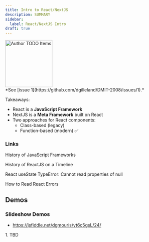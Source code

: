 ```yaml
---
title: Intro to React/NextJS
description: SUMMARY
sidebar:
  label: React/NextJS Intro
draft: true
---
```



<Image src={todo} alt="Author TODO Items" class="float-end ml-3" width="150" />
<Aside title="Work-In-Progress (WIP)" type="caution">
*See [issue 1](https://github.com/dgilleland/DMIT-2008/issues/1).*
</Aside>

Takeaways:

- React is a **JavaScript Framework**
- NextJS is a **Meta Framework** built on React
- Two approaches for React components:
  - Class-based (legacy)
  - Function-based (modern) ✅


### Links

<LinkButton target="_blank" icon='external' href="https://programmingsoup.com/history-of-javascript-frameworks">History of JavaScript Frameworks</LinkButton>

<LinkButton target="_blank" icon='external' href="https://blog.risingstack.com/the-history-of-react-js-on-a-timeline/">History of ReactJS on a Timeline</LinkButton>


<Card title="Dealing with React/NextJS Errors" icon='error'>
  <LinkButton target="_blank" icon='approve-check-circle' href="https://nulldog.com/react-usestate-typeerror-cannot-read-properties-of-null">React useState TypeError: Cannot read properties of null</LinkButton>

  <LinkButton target="_blank" icon='approve-check' href="https://daveceddia.com/fix-react-errors/">How to Read React Errors</LinkButton>
</Card>

<LinkCard target="_blank" href="https://2024.stateofjs.com/en-US/libraries/#scatterplot_overview" title="Retention vs Usage" description="State of JS - What's Hot/What's Not" />

<LinkCard target="_blank" title="Front-End Frameworks" description="React Leads the Pack!" href="https://2024.stateofjs.com/en-US/libraries/front-end-frameworks/" />

<LinkCard target="_blank" title="Meta Frameworks" description="NextJS Is In Front!" href="https://2024.stateofjs.com/en-US/libraries/meta-frameworks/" />

<LinkCard target="_blank" title="Build Tools" description="Vite Is Gaining 🚀" href="https://2024.stateofjs.com/en-US/libraries/build_tools/" />

## Demos

### Slideshow Demos

- https://jsfiddle.net/dgmouris/vt6c5gsL/24/


<Steps>
1. TBD
</Steps>
